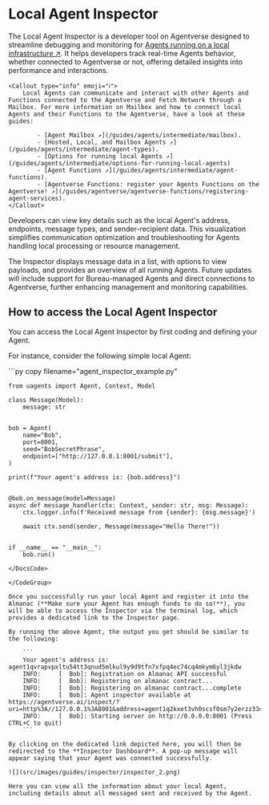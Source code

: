 
# Local Agent Inspector

The Local Agent Inspector is a developer tool on Agentverse designed to streamline debugging and monitoring for [Agents running on a local infrastructure ↗️](/guides/agents/intermediate/agent-types#local-agents). It helps developers track real-time Agents behavior, whether connected to Agentverse or not, offering detailed insights into performance and interactions.

    <Callout type="info" emoji="ℹ️">
        Local Agents can communicate and interact with other Agents and Functions connected to the Agentverse and Fetch Network through a Mailbox. For more information on Mailbox and how to connect local Agents and their Functions to the Agentverse, have a look at these guides:

            - [Agent Mailbox ↗️](/guides/agents/intermediate/mailbox).  
            - [Hosted, Local, and Mailbox Agents ↗️](/guides/agents/intermediate/agent-types).     
            - [Options for running local Agents ↗️](/guides/agents/intermediate/options-for-running-local-agents)
            - [Agent Functions ↗️](/guides/agents/intermediate/agent-functions). 
            - [Agentverse Functions: register your Agents Functions on the Agentverse! ↗️](/guides/agentverse/agentverse-functions/registering-agent-services). 
    </Callout>

Developers can view key details such as the local Agent's address, endpoints, message types, and sender-recipient data. This visualization simplifies communication optimization and troubleshooting for Agents handling local processing or resource management.

The Inspector displays message data in a list, with options to view payloads, and provides an overview of all running Agents. Future updates will include support for Bureau-managed Agents and direct connections to Agentverse, further enhancing management and monitoring capabilities.

## How to access the Local Agent Inspector

You can access the Local Agent Inspector by first coding and defining your Agent. 

For instance, consider the following simple local Agent:

<GithubCodeSegment digest="36661e2d104e8d5150bdb124abcbb17c">
    <CodeSegment
        path="https://github.com/fetchai/uAgent-Examples/blob/main/5-documentation/guides/agents/intermediate/local-agent-inspector/agent_inspector_example.py"
        lineStart={1}
        lineEnd={25}
        hosted={true}
    />
</GithubCodeSegment>
<CodeGroup dynamic hasCopy isLocalHostedFile digest='36661e2d104e8d5150bdb124abcbb17c'>

<DocsCode local={true}>
	```py copy filename="agent_inspector_example.py"

	from uagents import Agent, Context, Model
	
	class Message(Model):
	    message: str
	
	
	bob = Agent(
	    name="Bob",
	    port=8001,
	    seed="BobSecretPhrase",
	    endpoint=["http://127.0.0.1:8001/submit"],
	)
	
	print(f"Your agent's address is: {bob.address}")
	
	
	@bob.on_message(model=Message)
	async def message_handler(ctx: Context, sender: str, msg: Message):
	    ctx.logger.info(f'Received message from {sender}: {msg.message}')
	
	    await ctx.send(sender, Message(message="Hello There!"))
	
	
	if __name__ == "__main__":
	    bob.run()

```
</DocsCode>

</CodeGroup>

Once you successfully run your local Agent and register it into the Almanac (**Make sure your Agent has enough funds to do so!**), you will be able to access the Inspector via the terminal log, which provides a dedicated link to the Inspector page. 

By running the above Agent, the output you get should be similar to the following:

    ```
    Your agent's address is: agent1qvrapvpxltu54tt3qnud5mlkul9y9d9tfn7xfpq4ec74cq4mkym6yl3jkdw
    INFO:     [  Bob]: Registration on Almanac API successful
    INFO:     [  Bob]: Registering on almanac contract...
    INFO:     [  Bob]: Registering on almanac contract...complete
    INFO:     [  Bob]: Agent inspector available at https://agentverse.ai/inspect/?uri=http%3A//127.0.0.1%3A8001&address=agent1q2kxet3vh0scsf0sm7y2erzz33cve6tv5uk63x64upw5g68kr0chkv7hw50
    INFO:     [  Bob]: Starting server on http://0.0.0.0:8001 (Press CTRL+C to quit)
    ```

By clicking on the dedicated link depicted here, you will then be redirected to the **Inspector Dashboard**. A pop-up message will appear saying that your Agent was connected successfully. 

![](src/images/guides/inspector/inspector_2.png)

Here you can view all the information about your local Agent, including details about all messaged sent and received by the Agent.

